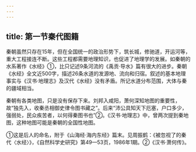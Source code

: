 ```yaml
---
---
---
```

title: 第一节秦代图籍
---



秦朝虽然只存在15年，但在全国统一的政治形势下，筑长城，修驰道，开运河等，重大工程接连不断。这些工程都需要地理知识，也促进了地理学的发展。如秦朝的水系著作《水经》①，比只记述9条河流的《禹贡·导水》篇有很大的进步。秦朝《水经》全文近500字，描述26条水道的发源地、流向和归宿。叙述的基本地理事实与《汉书·地理志》及汉代《水经》没有矛盾。所记水道分布范围，大体与秦的疆域相当。

秦朝有各类地图，只是没有保存下来。刘邦入咸阳，萧何深知地图的重要性，故“独先入，收秦丞相御史律令图书藏之”。后来“沛公具知天下厄塞，户口多少，强弱处，民众疾苦者，以何得秦图书也”②。《汉书·地理志》中，曾两次提到秦地图，这种地图可能是秦朝的全国性地图。

①这是后人的命名，附于《山海经·海内东经》篇末。见周振鹤：《被忽视了的秦代〈水经〉》，《自然科学史研究》第49—53页，1986年1期。②《汉书·萧何传》。